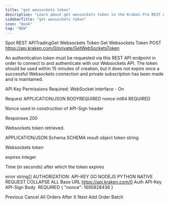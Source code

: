 ```yaml
---
title: "get weusockets token"
description: "Learn about get weusockets token in the Kraken Pro REST API."
sidebarTitle: "get weusockets token"
icon: "book"
tag: "NEW"
---
```

Spot REST APITradingGet Websockets Token
Get Websockets Token
POST
https://api.kraken.com/0/private/GetWebSocketsToken

An authentication token must be requested via this REST API endpoint in order to connect to and authenticate with our Websockets API. The token should be used within 15 minutes of creation, but it does not expire once a successful Websockets connection and private subscription has been made and is maintained.

API Key Permissions Required: WebSocket interface - On

Request​
APPLICATION/JSON
BODYREQUIRED
nonce
int64
REQUIRED

Nonce used in construction of API-Sign header

Responses​
200

Websockets token retrieved.

APPLICATION/JSON
Schema
SCHEMA
result
object
token
string

Websockets token

expires
integer

Time (in seconds) after which the token expires

error
string[]
AUTHORIZATION: API-KEY
GO
NODEJS
PYTHON
NATIVE
REQUEST
COLLAPSE ALL
Base URL
https://api.kraken.com/0
Auth
API-Key
API-Sign
Body
 REQUIRED
{
  "nonce": 1695828436
}

Previous
Cancel All Orders After X
Next
Add Order Batch